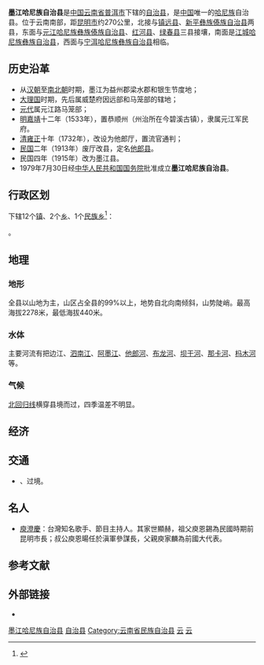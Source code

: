 {{Infobox China County
| county = 墨江哈尼族自治县
| usedname = 
| nameorigin = 
| Photo = 墨江县城 - panoramio.jpg
| Photoname = 2010年的墨江县城
| image_map         = File:Location of Mojiang within Yunnan (China).png
| map_caption       = 墨江哈尼族自治县的地理位置（红色部分）
| Pinyin = Mòjiāng Hānízú Xiàn
| Belong = [[云南省|云南省]][[普洱市|普洱市]]
| Types = [[自治县|自治县]]
| admincode = 530822
| founded = 
| seat = 
| officerTitle = 
| officer = 
| officerTitle2 = 
| officer2 = 
| division = 18
| town = 2
| township = 16
| subdistrict = 
| dialect = 
| post code = 664800
| phone code = 879
| coordinate = {{coord|23.432|N|101.692|E|format=dms|type:adm3rd_region:CN-53_source:Gaode|display=it}}
| area = 5312
| area land = 
| area water = 
| census yr = 2003
| pop = 38万人
| density =  
| GDP = 
| GDP_as_of = 
| GDPPC = 
| carlicense = 云J
| web = www.mojiang.gov.cn
| web_title = 云南墨江
}}
'''墨江哈尼族自治县'''是[[中国|中国]][[云南省|云南省]][[普洱市|普洱市]]下辖的[[自治县|自治县]]，是[[中国|中国]]唯一的[[哈尼族|哈尼族]]自治县。位于云南南部，距[[昆明市|昆明市]]约270公里，北接与[[镇远县|镇远县]]、[[新平彝族傣族自治县|新平彝族傣族自治县]]两县，东面与[[元江哈尼族彝族傣族自治县|元江哈尼族彝族傣族自治县]]、[[红河县|红河县]]、[[绿春县|绿春县]]三县接壤，南面是[[江城哈尼族彝族自治县|江城哈尼族彝族自治县]]，西面与[[宁洱哈尼族彝族自治县|宁洱哈尼族彝族自治县]]相临。

==历史沿革==
* 从[[汉朝|汉朝]]至[[南北朝|南北朝]]时期，墨江为益州郡梁水郡和银生节度地；
* [[大理国|大理国]]时期，先后属威楚府因远部和马笼部的辖地；
* [[元代|元代]]属元江路马笼部；
* [[明|明]][[嘉靖|嘉靖]]十二年（1533年），置恭顺州（州治所在今碧溪古镇），隶属元江军民府。
* [[清|清]][[雍正|雍正]]十年（1732年），改设为他郎厅，置流官通判；
* [[中華民國紀年|民国]]二年（1913年）废厅改县，定名[[他郎县|他郎县]]。
* 民国四年（1915年）改为墨江县。
* 1979年7月30日经[[中华人民共和国|中华人民共和国]][[中华人民共和国国务院|国务院]]批准成立'''墨江哈尼族自治县'''。

== 行政区划 ==
{{PAGENAMEBASE}}下辖12个[[行政建制镇|镇]]、2个[[乡_(中华人民共和国)|乡]]、1个[[民族乡|民族乡]]<ref>{{PRC admin/ref sgc|53/08/22}}</ref>：

{{PRC admin/children|53/08/22}}。

==地理==
===地形===
全县以山地为主，山区占全县的99%以上，地势自北向南倾斜，山势陡峭。最高海拔2278米，最低海拔440米。
===水体===
主要河流有把边江、[[泗南江|泗南江]]、[[阿墨江|阿墨江]]、[[他郎河|他郎河]]、[[布龙河|布龙河]]、[[坝干河|坝干河]]、[[那卡河|那卡河]]、[[杩木河|杩木河]]等。

===气候===
[[北回归线|北回归线]]横穿县境而过，四季温差不明显。

==经济==

==交通==
* {{中国国道名|213}}、{{中国国道名|323}}过境。

==名人==
* [[庾澄慶|庾澄慶]]：台灣知名歌手、節目主持人。其家世顯赫，祖父庾恩錫為民國時期前昆明市長；叔公庾恩暘任於滇軍參謀長，父親庾家麟為前國大代表。

== 参考文献 ==
{{reflist}}

== 外部链接 ==
* {{Official website|http://www.mojiang.gov.cn/|name=墨江哈尼族自治县人民政府}}

{{墨江哈尼族自治县行政区划}}
{{普洱市行政区划}}
{{云南行政区划}}
{{国家级贫困县|前}}
{{中华人民共和国民族自治地方/其他}}

[[Category:墨江哈尼族自治县|]]
[[Category:普洱区县|自治县]]
[[Category:云南省民族自治县|Category:云南省民族自治县]]
[[Category:原国家级贫困县|云]]
[[Category:中国哈尼族自治县|云]]